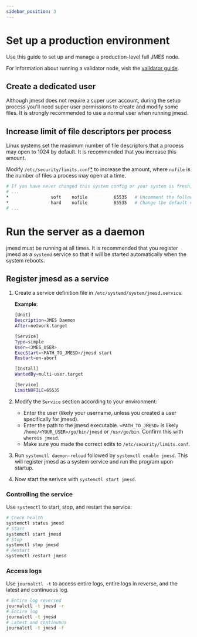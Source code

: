 ```yaml
---
sidebar_position: 3
---
```


# Set up a production environment

Use this guide to set up and manage a production-level full JMES node.

For information about running a validator node, visit the [validator guide](../manage-a-jmes-validator/README.mdx).

## Create a dedicated user

Although jmesd does not require a super user account, during the setup process you'll need super user permissions to create and modify some files. It is strongly recommended to use a normal user when running jmesd.

## Increase limit of file descriptors per process

Linux systems set the maximum number of file descriptors that a process may open to 1024 by default. It is recommended that you increase this amount.

Modify `/etc/security/limits.conf`[\*](https://linux.die.net/man/5/limits.conf) to increase the amount, where `nofile` is the number of files a process may open at a time.

```bash
# If you have never changed this system config or your system is fresh, most of this file will be commented
# ...
*                soft    nofile          65535   # Uncomment the following two lines at the bottom
*                hard    nofile          65535   # Change the default values to ~65535
# ...
```

# Run the server as a daemon

jmesd must be running at all times. It is recommended that you register jmesd as a `systemd` service so that it will be started automatically when the system reboots.

## Register jmesd as a service

1. Create a service definition file in `/etc/systemd/system/jmesd.service`.

   **Example**:

   ```bash
   [Unit]
   Description=JMES Daemon
   After=network.target

   [Service]
   Type=simple
   User=<JMES_USER>
   ExecStart=<PATH_TO_JMESD>/jmesd start
   Restart=on-abort

   [Install]
   WantedBy=multi-user.target

   [Service]
   LimitNOFILE=65535
   ```

2. Modify the `Service` section according to your environment:

   - Enter the user (likely your username, unless you created a user specifically for jmesd).
   - Enter the path to the jmesd executable. `<PATH_TO_JMESD>` is likely `/home/<YOUR_USER>/go/bin/jmesd` or `/usr/go/bin`. Confirm this with `whereis jmesd`.
   - Make sure you made the correct edits to `/etc/security/limits.conf`.

3. Run `systemctl daemon-reload` followed by `systemctl enable jmesd`. This will register jmesd as a system service and run the program upon startup.

4. Now start the serivce with `systemctl start jmesd`.

### Controlling the service

Use `systemctl` to start, stop, and restart the service:

```bash
# Check health
systemctl status jmesd
# Start
systemctl start jmesd
# Stop
systemctl stop jmesd
# Restart
systemctl restart jmesd
```

### Access logs

Use `journalctl -t` to access entire logs, entire logs in reverse, and the latest and continuous log.

```bash
# Entire log reversed
journalctl -t jmesd -r
# Entire log
journalctl -t jmesd
# Latest and continuous
journalctl -t jmesd -f
```
